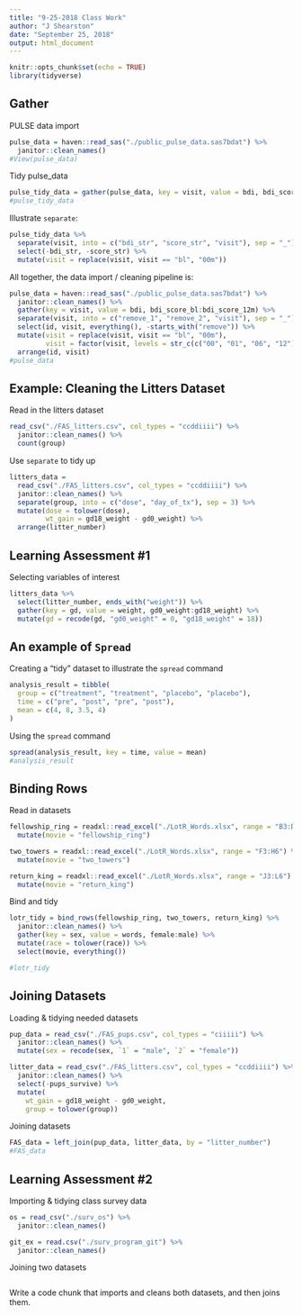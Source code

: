 ```yaml
---
title: "9-25-2018 Class Work"
author: "J Shearston"
date: "September 25, 2018"
output: html_document
---
```


```r
knitr::opts_chunk$set(echo = TRUE)
library(tidyverse)

```

## Gather

PULSE data import

```r
pulse_data = haven::read_sas("./public_pulse_data.sas7bdat") %>%
  janitor::clean_names()
#View(pulse_data)

```

Tidy pulse_data

```r
pulse_tidy_data = gather(pulse_data, key = visit, value = bdi, bdi_score_bl:bdi_score_12m)
#pulse_tidy_data

```

Illustrate `separate`:

```r
pulse_tidy_data %>% 
  separate(visit, into = c("bdi_str", "score_str", "visit"), sep = "_") %>% 
  select(-bdi_str, -score_str) %>% 
  mutate(visit = replace(visit, visit == "bl", "00m"))

```

All together, the data import / cleaning pipeline is:

```r
pulse_data = haven::read_sas("./public_pulse_data.sas7bdat") %>%
  janitor::clean_names() %>%
  gather(key = visit, value = bdi, bdi_score_bl:bdi_score_12m) %>%
  separate(visit, into = c("remove_1", "remove_2", "visit"), sep = "_") %>%
  select(id, visit, everything(), -starts_with("remove")) %>%
  mutate(visit = replace(visit, visit == "bl", "00m"),
         visit = factor(visit, levels = str_c(c("00", "01", "06", "12"), "m"))) %>%
  arrange(id, visit)
#pulse_data  
```


## Example: Cleaning the Litters Dataset

Read in the litters dataset

```r
read_csv("./FAS_litters.csv", col_types = "ccddiiii") %>% 
  janitor::clean_names() %>%
  count(group) 
```

Use `separate` to tidy up

```r
litters_data = 
  read_csv("./FAS_litters.csv", col_types = "ccddiiii") %>% 
  janitor::clean_names() %>%
  separate(group, into = c("dose", "day_of_tx"), sep = 3) %>%
  mutate(dose = tolower(dose),
         wt_gain = gd18_weight - gd0_weight) %>%
  arrange(litter_number)
```


## Learning Assessment #1

Selecting variables of interest

```r
litters_data %>% 
  select(litter_number, ends_with("weight")) %>%
  gather(key = gd, value = weight, gd0_weight:gd18_weight) %>% 
  mutate(gd = recode(gd, "gd0_weight" = 0, "gd18_weight" = 18))
```


## An example of `Spread`

Creating a "tidy" dataset to illustrate the `spread` command

```r
analysis_result = tibble(
  group = c("treatment", "treatment", "placebo", "placebo"),
  time = c("pre", "post", "pre", "post"),
  mean = c(4, 8, 3.5, 4)
)
```

Using the `spread` command

```r
spread(analysis_result, key = time, value = mean)
#analysis_result

```


## Binding Rows

Read in datasets

```r
fellowship_ring = readxl::read_excel("./LotR_Words.xlsx", range = "B3:D6") %>%
  mutate(movie = "fellowship_ring")

two_towers = readxl::read_excel("./LotR_Words.xlsx", range = "F3:H6") %>%
  mutate(movie = "two_towers")

return_king = readxl::read_excel("./LotR_Words.xlsx", range = "J3:L6") %>%
  mutate(movie = "return_king")
```

Bind and tidy

```r
lotr_tidy = bind_rows(fellowship_ring, two_towers, return_king) %>%
  janitor::clean_names() %>%
  gather(key = sex, value = words, female:male) %>%
  mutate(race = tolower(race)) %>% 
  select(movie, everything()) 

#lotr_tidy
```


## Joining Datasets

Loading & tidying needed datasets

```r
pup_data = read_csv("./FAS_pups.csv", col_types = "ciiiii") %>%
  janitor::clean_names() %>%
  mutate(sex = recode(sex, `1` = "male", `2` = "female")) 

litter_data = read_csv("./FAS_litters.csv", col_types = "ccddiiii") %>%
  janitor::clean_names() %>%
  select(-pups_survive) %>%
  mutate(
    wt_gain = gd18_weight - gd0_weight,
    group = tolower(group))

```

Joining datasets

```r
FAS_data = left_join(pup_data, litter_data, by = "litter_number")
#FAS_data

```


## Learning Assessment #2

Importing & tidying class survey data

```r
os = read_csv("./surv_os") %>%
  janitor::clean_names()

git_ex = read.csv("./surv_program_git") %>%
  janitor::clean_names()

```

Joining two datasets

```r

```

Write a code chunk that imports and cleans both datasets, and then joins them.